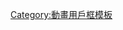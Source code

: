 {{Userbox-r
  |border-c = #000000
  |border-s = 1
  |id-c     = #FFCC00
  |id-s     = 12
  |id-fc    = #FFFF00
  |info-c   = #ffff00
  |info-s   = 8
  |info-fc  = #000000
  |id       = 富野喜幸
  |info     = 這個用戶是'''[[富野由悠季]]'''的迷。
}}
<noinclude>[[Category:動畫用戶框模板]]</noinclude>